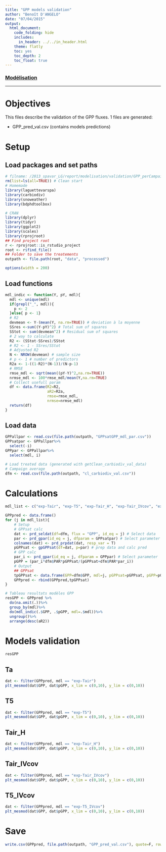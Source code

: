 ```yaml
---
title: "GPP models validation"
author: "Benoît D'ANGELO"
date: "07/04/2015"
output:
  html_document:
    code_folding: hide
    includes:
      in_header: ../../in_header.html
    theme: flatly
    toc: yes
    toc_depth: 2
    toc_float: true
---
```


<h3><a href="../mod_toc.html"> Modélisation </a></h3>

***

# Objectives
This files describe the validation of the GPP fluxes. 1 files are generated:

* GPP_pred_val.csv (contains models predictions)

# Setup

## Load packages and set paths

```r
# filname: /2013_spavar_LG/report/modelisation/validation/GPP_perCampaign_val.Rmd
rm(list=ls(all=TRUE)) # Clean start
# Homemade
library(laguettevarspa)
library(carbiodiv)
library(snoweather)
library(bdphdtoolbox)

# CRAN
library(dplyr)
library(tidyr)
library(ggplot2)
library(scales)
library(rprojroot)
## Find project root
r <- rprojroot::is_rstudio_project
root <- r$find_file()
## Folder to save the treatements
outpath <- file.path(root, "data", "processed")

options(width = 200)
```

## Load functions

```r
mdl_indic <- function(Y, pY, mdl){
  mdl <- unique(mdl)
  if(grepl("_", mdl)){
    p <- 2
  }else{ p <- 1}
  # R2
  devmean <- Y-(mean(Y, na.rm=TRUE)) # deviation à la moyenne
  SSres <-sum((Y-pY)^2) # Total sum of squares
  SStot <- sum(devmean^2) # Residual sum of squares
  # 2 way to calculate
  R2 <- (SStot-SSres)/SStot 
  # R2 <- 1 - SSres/SStot
  # Adjusted R2
  N <- NROW(devmean) # sample size
  # p <- 1 # number of predictors
  R2a <- 1-((1-R2)*(N-1))/(N-p-1)
  # RMSE
  rmse_mdl <- sqrt(mean((pY-Y)^2,na.rm=TRUE))
  nrmse_mdl <- 100*rmse_mdl/mean(Y,na.rm=TRUE)
  # Collect usefull param
  df <- data.frame(R2=R2,
                   aR2=R2a,
                   rmse=rmse_mdl,
                   nrmse=nrmse_mdl)
  return(df)
}

```

## Load data

```r
GPPallpar <- read.csv(file.path(outpath, "GPPsatGPP_mdl_par.csv"))
GPPsatpar <- GPPallpar%>%
  select(-i)
GPPpar <- GPPallpar%>%
  select(mdl, i)
```

```r
# Load treated data (generated with getClean_carbiodiv_val_data)
# Campaign average
dfm <- read.csv(file.path(outpath, "cl_carbiodiv_val.csv"))
```

# Calculations

```r
mdl_list <- c("exp-Tair", "exp-T5", "exp-Tair_H", "exp-Tair_IVcov", "exp-T5_IVcov")

GPPpred <- data.frame()
for (j in mdl_list){
    # Setup
    # GPPsat calc
    dat <- prd_seldat(df=dfm, flux = "GPP", id_eq = j) # Select data
    par <- prd_gpar(id_eq = j, dfparam = GPPsatpar) # Select parameter
    colnames(dat) <- prd_prpdat(dat, resp_var = T)
    pGPPsat <- gpGPPsat(df=dat, p=par) # prep data and calc pred
    # GPP calc
    par_i <- prd_gpar(id_eq = j, dfparam = GPPpar) # Select parameter
    pGPP = (par_i*dfm$PAR*pGPPsat/(pGPPsat+dfm$PAR*par_i))
    # Output
    ## GPPsat
    tpGPPsat <- data.frame(GPP=dfm$GPP, mdl=j, pGPPsat=pGPPsat, pGPP=pGPP)
    GPPpred <- rbind(GPPpred,tpGPPsat) 
}
```

```r
# Tableau resultats modèles GPP
resGPP <- GPPpred %>%
  do(na.omit(.))%>%
  group_by(mdl)%>%
  do(mdl_indic(.$GPP, .$pGPP, mdl=.$mdl))%>%
  ungroup()%>%
  arrange(desc(aR2))
```

# Models validation {.tabset}

```r
resGPP
```

## Ta

```r
dat <- filter(GPPpred, mdl == "exp-Tair")
plt_mesmod(dat$GPP, dat$pGPP, x_lim = c(0,10), y_lim = c(0,10))
```

## T5

```r
dat <- filter(GPPpred, mdl == "exp-T5")
plt_mesmod(dat$GPP, dat$pGPP, x_lim = c(0,10), y_lim = c(0,10))
```

## Tair_H

```r
dat <- filter(GPPpred, mdl == "exp-Tair_H")
plt_mesmod(dat$GPP, dat$pGPP, x_lim = c(0,10), y_lim = c(0,10))
```


## Tair_IVcov

```r
dat <- filter(GPPpred, mdl == "exp-Tair_IVcov")
plt_mesmod(dat$GPP, dat$pGPP, x_lim = c(0,10), y_lim = c(0,10))
```

## T5_IVcov

```r
dat <- filter(GPPpred, mdl == "exp-T5_IVcov")
plt_mesmod(dat$GPP, dat$pGPP, x_lim = c(0,10), y_lim = c(0,10))
```

# Save
```r
write.csv(GPPpred, file.path(outpath, "GPP_pred_val.csv"), quote=F, row.names=F)
```


